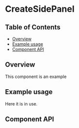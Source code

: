 
# CreateSidePanel

## Table of Contents

- [Overview](#overview)
- [Example usage](#example-usage)
- [Component API](#component-api)

## Overview

This component is an example

## Example usage

Here it is in use.

<Preview>
  <Story id={getStorybookSlug(pkg, CreateSidePanel.displayName, 'boxed-set')} />
</Preview>

## Component API

<Props />
